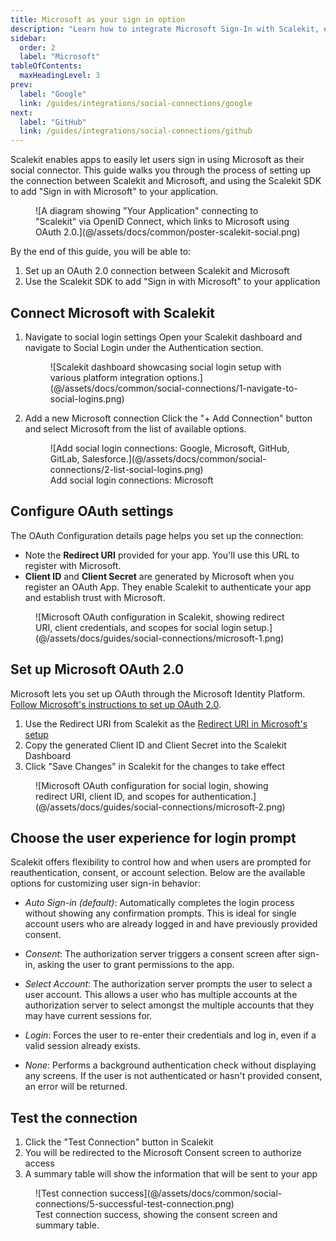```yaml
---
title: Microsoft as your sign in option
description: "Learn how to integrate Microsoft Sign-In with Scalekit, enabling secure social authentication for your users with step-by-step OAuth configuration instructions."
sidebar:
  order: 2
  label: "Microsoft"
tableOfContents:
  maxHeadingLevel: 3
prev:
  label: "Google"
  link: /guides/integrations/social-connections/google
next:
  label: "GitHub"
  link: /guides/integrations/social-connections/github
---
```



Scalekit enables apps to easily let users sign in using Microsoft as their social connector. This guide walks you through the process of setting up the connection between Scalekit and Microsoft, and using the Scalekit SDK to add "Sign in with Microsoft" to your application.

<figure>
  ![A diagram showing "Your Application" connecting to "Scalekit" via OpenID Connect, which links to Microsoft using OAuth 2.0.](@/assets/docs/common/poster-scalekit-social.png)
</figure>

By the end of this guide, you will be able to:

1. Set up an OAuth 2.0 connection between Scalekit and Microsoft
2. Use the Scalekit SDK to add "Sign in with Microsoft" to your application

## Connect Microsoft with Scalekit

<Steps>

1. Navigate to social login settings
   Open your Scalekit dashboard and navigate to Social Login under the Authentication section.

   <figure>
     ![Scalekit dashboard showcasing social login setup with various platform integration options.](@/assets/docs/common/social-connections/1-navigate-to-social-logins.png)
   </figure>

2. Add a new Microsoft connection
   Click the "+ Add Connection" button and select Microsoft from the list of available options.

   <figure>
     ![Add social login connections: Google, Microsoft, GitHub, GitLab, Salesforce.](@/assets/docs/common/social-connections/2-list-social-logins.png)
     <figcaption>Add social login connections: Microsoft</figcaption>
   </figure>

</Steps>

## Configure OAuth settings

The OAuth Configuration details page helps you set up the connection:

- Note the **Redirect URI** provided for your app. You'll use this URL to register with Microsoft.
- **Client ID** and **Client Secret** are generated by Microsoft when you register an OAuth App. They enable Scalekit to authenticate your app and establish trust with Microsoft.

<figure>
  ![Microsoft OAuth configuration in Scalekit, showing redirect URI, client credentials, and scopes for social login setup.](@/assets/docs/guides/social-connections/microsoft-1.png)

</figure>

## Set up Microsoft OAuth 2.0

Microsoft lets you set up OAuth through the Microsoft Identity Platform.
<a href="https://learn.microsoft.com/en-us/entra/identity-platform/quickstart-register-app" target="_blank">Follow Microsoft's instructions to set up OAuth 2.0</a>.

<Steps>

1. Use the Redirect URI from Scalekit as the <a href="https://learn.microsoft.com/en-us/entra/identity-platform/quickstart-register-app?tabs=certificate#add-a-redirect-uri" target="_blank">Redirect URI in Microsoft's setup</a>
2. Copy the generated Client ID and Client Secret into the Scalekit Dashboard
3. Click "Save Changes" in Scalekit for the changes to take effect

</Steps>

<figure>
  ![Microsoft OAuth configuration for social login, showing redirect URI, client ID, and scopes for authentication.](@/assets/docs/guides/social-connections/microsoft-2.png)
</figure>

## Choose the user experience for login prompt

Scalekit offers flexibility to control how and when users are prompted for reauthentication, consent, or account selection. Below are the available options for customizing user sign-in behavior:

- _Auto Sign-in (default)_:
  Automatically completes the login process without showing any confirmation prompts. This is ideal for single account users who are already logged in and have previously provided consent.

- _Consent_:
  The authorization server triggers a consent screen after sign-in, asking the user to grant permissions to the app.

- _Select Account_:
  The authorization server prompts the user to select a user account. This allows a user who has multiple accounts at the authorization server to select amongst the multiple accounts that they may have current sessions for.

- _Login_:
  Forces the user to re-enter their credentials and log in, even if a valid session already exists.

- _None_:
  Performs a background authentication check without displaying any screens. If the user is not authenticated or hasn't provided consent, an error will be returned.

## Test the connection

<Steps>

1. Click the "Test Connection" button in Scalekit
2. You will be redirected to the Microsoft Consent screen to authorize access
3. A summary table will show the information that will be sent to your app

</Steps>

<figure>
  ![Test connection success](@/assets/docs/common/social-connections/5-successful-test-connection.png)
  <figcaption>Test connection success, showing the consent screen and summary table.</figcaption>
</figure>
